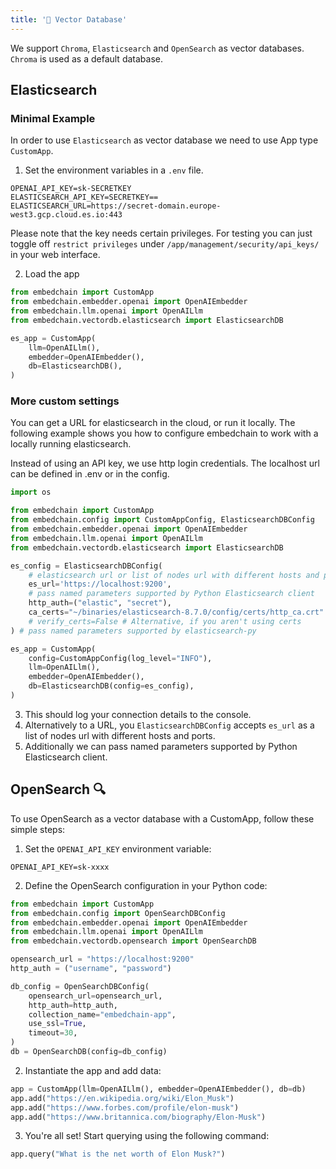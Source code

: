 ---
title: '💾 Vector Database'
---

We support `Chroma`, `Elasticsearch` and `OpenSearch` as vector databases.
`Chroma` is used as a default database.

## Elasticsearch

### Minimal Example

In order to use `Elasticsearch` as vector database we need to use App type `CustomApp`.

1. Set the environment variables in a `.env` file.
```
OPENAI_API_KEY=sk-SECRETKEY
ELASTICSEARCH_API_KEY=SECRETKEY==
ELASTICSEARCH_URL=https://secret-domain.europe-west3.gcp.cloud.es.io:443
```
Please note that the key needs certain privileges. For testing you can just toggle off `restrict privileges` under `/app/management/security/api_keys/` in your web interface.

2. Load the app
```python
from embedchain import CustomApp
from embedchain.embedder.openai import OpenAIEmbedder
from embedchain.llm.openai import OpenAILlm
from embedchain.vectordb.elasticsearch import ElasticsearchDB

es_app = CustomApp(
    llm=OpenAILlm(),
    embedder=OpenAIEmbedder(),
    db=ElasticsearchDB(),
)
```

### More custom settings

You can get a URL for elasticsearch in the cloud, or run it locally. 
The following example shows you how to configure embedchain to work with a locally running elasticsearch.

Instead of using an API key, we use http login credentials. The localhost url can be defined in .env or in the config.

```python
import os

from embedchain import CustomApp
from embedchain.config import CustomAppConfig, ElasticsearchDBConfig
from embedchain.embedder.openai import OpenAIEmbedder
from embedchain.llm.openai import OpenAILlm
from embedchain.vectordb.elasticsearch import ElasticsearchDB

es_config = ElasticsearchDBConfig(
    # elasticsearch url or list of nodes url with different hosts and ports.
    es_url='https://localhost:9200',
    # pass named parameters supported by Python Elasticsearch client
    http_auth=("elastic", "secret"),
    ca_certs="~/binaries/elasticsearch-8.7.0/config/certs/http_ca.crt" # your cert path
    # verify_certs=False # Alternative, if you aren't using certs
) # pass named parameters supported by elasticsearch-py

es_app = CustomApp(
    config=CustomAppConfig(log_level="INFO"),
    llm=OpenAILlm(),
    embedder=OpenAIEmbedder(),
    db=ElasticsearchDB(config=es_config),
)
```
3. This should log your connection details to the console.
4. Alternatively to a URL, you `ElasticsearchDBConfig` accepts `es_url` as a list of nodes url with different hosts and ports.
5. Additionally we can pass named parameters supported by Python Elasticsearch client.


## OpenSearch 🔍

To use OpenSearch as a vector database with a CustomApp, follow these simple steps:

1. Set the `OPENAI_API_KEY` environment variable:

```
OPENAI_API_KEY=sk-xxxx
```

2. Define the OpenSearch configuration in your Python code:

```python
from embedchain import CustomApp
from embedchain.config import OpenSearchDBConfig
from embedchain.embedder.openai import OpenAIEmbedder
from embedchain.llm.openai import OpenAILlm
from embedchain.vectordb.opensearch import OpenSearchDB

opensearch_url = "https://localhost:9200"
http_auth = ("username", "password")

db_config = OpenSearchDBConfig(
    opensearch_url=opensearch_url,
    http_auth=http_auth,
    collection_name="embedchain-app",
    use_ssl=True,
    timeout=30,
)
db = OpenSearchDB(config=db_config)
```

2. Instantiate the app and add data:

```python
app = CustomApp(llm=OpenAILlm(), embedder=OpenAIEmbedder(), db=db)
app.add("https://en.wikipedia.org/wiki/Elon_Musk")
app.add("https://www.forbes.com/profile/elon-musk")
app.add("https://www.britannica.com/biography/Elon-Musk")
```

3. You're all set! Start querying using the following command:

```python
app.query("What is the net worth of Elon Musk?")
```
